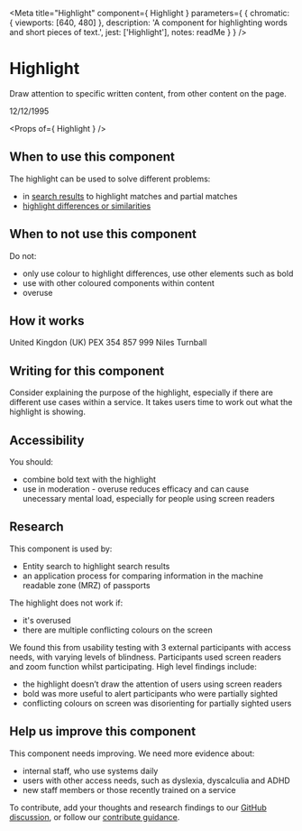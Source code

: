 
<Meta
  title="Highlight"
  component={ Highlight }
  parameters={ {
    chromatic: { viewports: [640, 480] },
    description: 'A component for highlighting words and short pieces of text.',
    jest: ['Highlight'],
    notes: readMe
  } }
/>

# Highlight

Draw attention to specific written content, from other content on the page. 

<Preview withToolbar>
  <Story name="Highlight a Date">
    <Highlight>
      12/12/1995
    </Highlight>
  </Story>
</Preview>

<Props of={ Highlight } />

## When to use this component

The highlight can be used to solve different problems:
* in [search results](/patterns/search-for-something) to highlight matches and partial matches
* [highlight differences or similarities](/patterns/compare-information)

## When to not use this component

Do not:
* only use colour to highlight differences, use other elements such as bold
* use with other coloured components within content
* overuse

## How it works

<Preview>
  <Story name="Highlight Text">
    <Highlight>
      United Kingdon (UK)
    </Highlight>
  </Story>
</Preview>

<Preview>
  <Story name="Highlight an Id">
    <Highlight>
      PEX 354 857 999
    </Highlight>
  </Story>
</Preview>

<Preview>
  <Story name="Highlight a Name">
    <Highlight>
      Niles Turnball
    </Highlight>
  </Story>
</Preview>

## Writing for this component
Consider explaining the purpose of the highlight, especially if there are different use cases within a service. It takes users time to work out what the highlight is showing.

## Accessibility

You should:
* combine bold text with the highlight
* use in moderation - overuse reduces efficacy and can cause unecessary mental load, especially for people using screen readers

## Research

This component is used by:
* Entity search to highlight search results
* an application process for comparing information in the machine readable zone (MRZ) of passports

The highlight does not work if:
* it's overused
* there are multiple conflicting colours on the screen

We found this from usability testing with 3 external participants with access needs, with varying levels of blindness. Participants used screen readers and zoom function whilst participating. High level findings include:
* the highlight doesn’t draw the attention of users using screen readers
* bold was more useful to alert participants who were partially sighted
* conflicting colours on screen was disorienting for partially sighted users

## Help us improve this component

This component needs improving. We need more evidence about:
* internal staff, who use systems daily
* users with other access needs, such as dyslexia, dyscalculia and ADHD
* new staff members or those recently trained on a service

To contribute, add your thoughts and research findings to our [GitHub discussion](https://github.com/UKHomeOffice/design-system/discussions/455), or follow our [contribute guidance](https://design.homeoffice.gov.uk/contribute).
